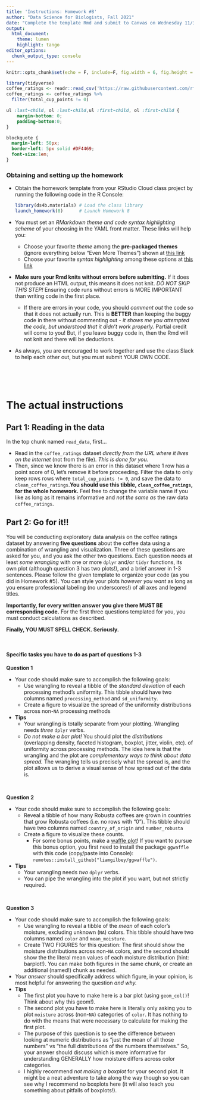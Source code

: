 ```yaml
---
title: 'Instructions: Homework #8'
author: "Data Science for Biologists, Fall 2021"
date: "Complete the template Rmd and submit to Canvas on Wednesday 11/3/21 by 11:59 PM"
output: 
  html_document:
    theme: lumen
    highlight: tango
editor_options: 
  chunk_output_type: console
---
```


```r
knitr::opts_chunk$set(echo = F, include=F, fig.width = 6, fig.height = 4, message = F, warning = F)

library(tidyverse)
coffee_ratings <- readr::read_csv('https://raw.githubusercontent.com/rfordatascience/tidytuesday/master/data/2020/2020-07-07/coffee_ratings.csv')
coffee_ratings <- coffee_ratings %>%
  filter(total_cup_points != 0)
```


```css
ul :last-child, ol :last-child,ul :first-child, ol :first-child {
    margin-bottom: 0;
    padding-bottom:0;
}

blockquote {
  margin-left: 50px;
  border-left: 5px solid #DF4469;
  font-size:1em;
}
```


### Obtaining and setting up the homework

+ Obtain the homework template from your RStudio Cloud class project by running the following code in the R Console:

  ```r
  library(ds4b.materials) # Load the class library
  launch_homework(8)      # Launch Homework 8
  ```

+ You must set an _RMarkdown theme and code syntax highlighting scheme_ of your choosing in the YAML front matter. These links will help you:
  + Choose your favorite _theme_ among the **pre-packaged themes** (ignore everything below "Even More Themes") shown at [this link](https://www.datadreaming.org/post/r-markdown-theme-gallery/)
  + Choose your favorite _syntax highlighting_ among these options at [this link](https://www.garrickadenbuie.com/blog/pandoc-syntax-highlighting-examples/)
+ **Make sure your Rmd knits without errors before submitting.** If it does not produce an HTML output, this means it does not knit. _DO NOT SKIP THIS STEP!_ Ensuring code runs without errors is MORE IMPORTANT than writing code in the first place.
  + If there are errors in your code, you should *comment out* the code so that it does not actually run. This is **BETTER** than keeping the buggy code in there without commenting out - _it shows me you attempted the code, but understood that it didn't work properly._ Partial credit will come to you! But, if you leave buggy code in, then the Rmd will not knit and there will be deductions.
+ As always, you are encouraged to work together and use the class Slack to help each other out, but you must submit YOUR OWN CODE.
<br><br>


<br><br>

# The actual instructions


## Part 1: Reading in the data

In the top chunk named `read_data`, first... 

+ Read in the `coffee_ratings` dataset *directly from the URL where it lives on the internet* (not from the file). _This is done for you._
+ Then, since we know there is an error in this dataset where 1 row has a point score of 0, let's remove it before proceeding. Filter the data to only keep rows rows where `total_cup_points != 0`, and save the data to `clean_coffee_ratings`.**You should use this tibble, `clean_coffee_ratings`, for the whole homework.** Feel free to change the variable name if you like as long as it remains informative and _not the same as_ the raw data `coffee_ratings`.

## Part 2: Go for it!!

You will be conducting exploratory data analysis on the coffee ratings dataset by answering **five questions** about the coffee data using a combination of wrangling and visualization. Three of these questions are asked for you, and you ask the other two questions. Each question needs at least _some wrangling_ with one or more `dplyr` and/or `tidyr` functions, its own plot (although question 3 has two plots!), and a brief answer in 1-3 sentences. Please follow the given template to organize your code (as you did in Homework #5). You can style your plots _however you want_ as long as you ensure professional labeling (no underscores!) of all axes and legend titles. 

**Importantly, for every written answer you give there MUST BE corresponding code.** For the first three questions templated for you, you must conduct calculations as described.

**Finally, YOU MUST SPELL CHECK. Seriously.**

<br>

#### Specific tasks you have to do as part of questions 1-3

**Question 1**

+ Your code should make sure to accomplish the following goals:
  + Use wrangling to reveal a tibble of the _standard deviation_ of each processing method's uniformity. This tibble should have two columns named `processing_method` and `sd_uniformity`.
  + Create a figure to visualize the spread of the uniformity distributions across non-`NA` processing methods
+ **Tips**
  + Your wrangling is totally separate from your plotting. Wrangling needs *three* `dplyr` verbs.
  + _Do not make a bar plot!_ You should plot the *distributions* (overlapping density, faceted histogram, boxplot, jitter, violin, etc). of uniformity across processing methods. The idea here is that the wrangling and the plot are *complementary ways to think about data spread.* The wrangling tells us precisely what the spread is, and the plot allows us to derive a visual sense of how spread out of the data is.

<br>

**Question 2**

+ Your code should make sure to accomplish the following goals:
  + Reveal a tibble of how many Robusta coffees are grown in countries that grow Robusta coffees (i.e. no rows with "0"). This tibble should have two columns named `country_of_origin` and `number_robusta` 
  + Create a figure to visualize these counts. 
    + For some bonus points, make a [waffle plot](https://liamgilbey.github.io/ggwaffle/)! If you want to pursue this bonus option, you first need to install the package `ggwaffle` with this code (copy/paste into Console): `remotes::install_github("liamgilbey/ggwaffle")`.
+ **Tips**
  + Your wrangling needs *two* `dplyr` verbs. 
  + You can pipe the wrangling into the plot if you want, but not strictly required.
  
<br>

**Question 3**

+ Your code should make sure to accomplish the following goals:
  + Use wrangling to reveal a tibble of the _mean_ of each color's moisture, excluding unknown (`NA`) colors. This tibble should have two columns named `color` and `mean_moisture`.
  + Create TWO FIGURES for this question: The first should show the moisture distributions across non-`NA` colors, and the second should show the the literal mean values of each moisture distribution (hint: barplot!). You can make both figures in the same chunk, or create an additional (named!) chunk as needed.
+ _Your answer_ should specifically address which figure, in your opinion, is most helpful for answering the question _and why._
+ **Tips**
  + The first plot you have to make here is a bar plot (using `geom_col()`! Think about why this geom!).
  + The second plot you have to make here is literally only asking you to plot `moisture` across (non-`NA`) categories of `color`. It has nothing to do with the means that were necessary to calculate for making the first plot.
  + The purpose of this question is to see the difference between looking at numeric distributions as "just the mean of all those numbers" vs "the full distributions of the numbers themselves." So, your answer should discuss which is more informative for understanding GENERALLY how moisture differs across color categories.
  + I highly recommend _not making a boxplot_ for your second plot. It might be a neat adventure to take along the way though so you can see why I recommend no boxplots here (it will also teach you something about pitfalls of boxplots!).
